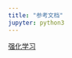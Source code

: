 ---
title: "参考文档"
jupyter: python3
---


[强化学习](https://spinningup.readthedocs.io/zh_CN/latest/)